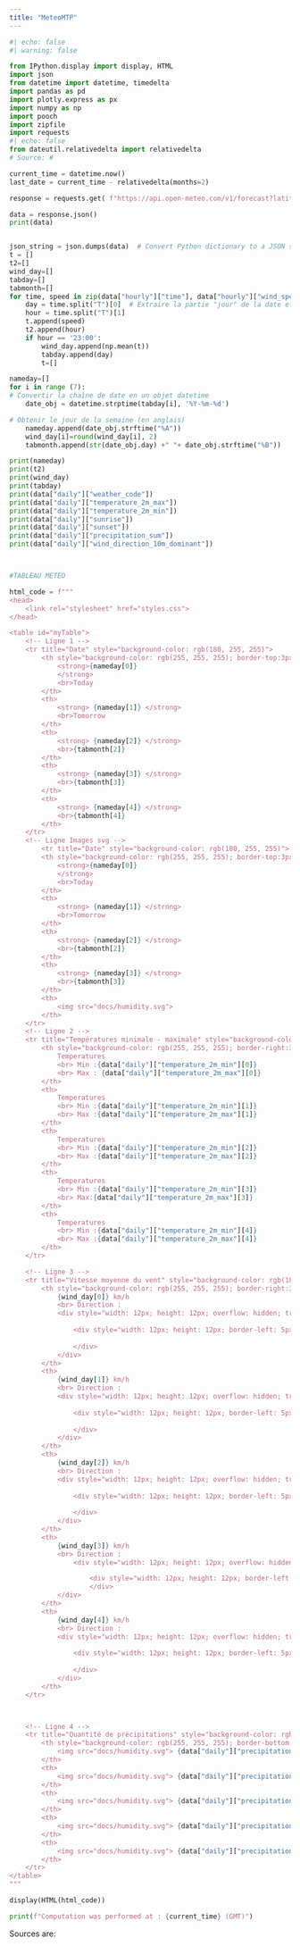 ```yaml
---
title: "MeteoMTP"
---
```




```python
#| echo: false
#| warning: false

from IPython.display import display, HTML
import json
from datetime import datetime, timedelta
import pandas as pd
import plotly.express as px
import numpy as np
import pooch
import zipfile
import requests
#| echo: false
from dateutil.relativedelta import relativedelta
# Source: #

current_time = datetime.now()
last_date = current_time - relativedelta(months=2)

response = requests.get( f"https://api.open-meteo.com/v1/forecast?latitude=43.6109&longitude=3.8763&hourly=wind_speed_10m&daily=weather_code,temperature_2m_max,temperature_2m_min,sunrise,sunset,precipitation_sum,wind_direction_10m_dominant&timezone=Europe%2FBerlin")

data = response.json()
print(data)



```


```python

json_string = json.dumps(data)  # Convert Python dictionary to a JSON string
t = []
t2=[]
wind_day=[]
tabday=[]
tabmonth=[]
for time, speed in zip(data["hourly"]["time"], data["hourly"]["wind_speed_10m"]):
    day = time.split("T")[0]  # Extraire la partie "jour" de la date et de l'heure
    hour = time.split("T")[1]
    t.append(speed)
    t2.append(hour)
    if hour == '23:00':
        wind_day.append(np.mean(t))
        tabday.append(day)
        t=[]  

nameday=[]
for i in range (7):
# Convertir la chaîne de date en un objet datetime
    date_obj = datetime.strptime(tabday[i], '%Y-%m-%d')

# Obtenir le jour de la semaine (en anglais)
    nameday.append(date_obj.strftime("%A"))
    wind_day[i]=round(wind_day[i], 2)
    tabmonth.append(str(date_obj.day) +" "+ date_obj.strftime("%B"))

print(nameday)
print(t2) 
print(wind_day)
print(tabday)
print(data["daily"]["weather_code"])
print(data["daily"]["temperature_2m_max"])
print(data["daily"]["temperature_2m_min"])
print(data["daily"]["sunrise"])
print(data["daily"]["sunset"])
print(data["daily"]["precipitation_sum"])
print(data["daily"]["wind_direction_10m_dominant"])



#TABLEAU METEO

html_code = f"""
<head>
    <link rel="stylesheet" href="styles.css">
</head>

<table id="myTable">
    <!-- Ligne 1 -->
    <tr title="Date" style="background-color: rgb(180, 255, 255)">
        <th style="background-color: rgb(255, 255, 255); border-top:3px solid rgb(20, 15, 185); border-right:3px solid rgb(20, 15, 185); border-left:3px solid rgb(20, 15, 185)">
            <strong>{nameday[0]}
            </strong>
            <br>Today
        </th>
        <th>
            <strong> {nameday[1]} </strong>
            <br>Tomorrow
        </th>
        <th>
            <strong> {nameday[2]} </strong>
            <br>{tabmonth[2]}
        </th>
        <th>
            <strong> {nameday[3]} </strong>
            <br>{tabmonth[3]}
        </th>
        <th>
            <strong> {nameday[4]} </strong>
            <br>{tabmonth[4]}
        </th>
    </tr>
    <!-- Ligne Images svg -->
        <tr title="Date" style="background-color: rgb(180, 255, 255)">
        <th style="background-color: rgb(255, 255, 255); border-top:3px solid rgb(20, 15, 185); border-right:3px solid rgb(20, 15, 185); border-left:3px solid rgb(20, 15, 185)">
            <strong>{nameday[0]}
            </strong>
            <br>Today
        </th>
        <th>
            <strong> {nameday[1]} </strong>
            <br>Tomorrow
        </th>
        <th>
            <strong> {nameday[2]} </strong>
            <br>{tabmonth[2]}
        </th>
        <th>
            <strong> {nameday[3]} </strong>
            <br>{tabmonth[3]}
        </th>
        <th>
            <img src="docs/humidity.svg">
        </th>
    </tr>
    <!-- Ligne 2 -->
    <tr title="Températures minimale - maximale" style="background-color: rgb(180, 255, 255)">
        <th style="background-color: rgb(255, 255, 255); border-right:3px solid rgb(20, 15, 185); border-left:3px solid rgb(20, 15, 185)">
            Temperatures
            <br> Min :{data["daily"]["temperature_2m_min"][0]}
            <br> Max : {data["daily"]["temperature_2m_max"][0]}
        </th>
        <th>
            Temperatures
            <br> Min :{data["daily"]["temperature_2m_min"][1]}
            <br> Max :{data["daily"]["temperature_2m_max"][1]}
        </th>
        <th>
            Temperatures
            <br> Min :{data["daily"]["temperature_2m_min"][2]}
            <br> Max :{data["daily"]["temperature_2m_max"][2]}
        </th>
        <th>
            Temperatures
            <br> Min :{data["daily"]["temperature_2m_min"][3]}
            <br> Max:{data["daily"]["temperature_2m_max"][3]}
        </th>
        <th>
            Temperatures
            <br> Min :{data["daily"]["temperature_2m_min"][4]}
            <br> Max :{data["daily"]["temperature_2m_max"][4]}
        </th>
    </tr>

    <!-- Ligne 3 -->
    <tr title="Vitesse moyenne du vent" style="background-color: rgb(180, 255, 255)">
        <th style="background-color: rgb(255, 255, 255); border-right:3px solid rgb(20, 15, 185); border-left:3px solid rgb(20, 15, 185)">
            {wind_day[0]} km/h
            <br> Direction : 
            <div style="width: 12px; height: 12px; overflow: hidden; transform: rotate({data["daily"]["wind_direction_10m_dominant"][4]}); display: inline-block; margin: 0 auto;">
                
                <div style="width: 12px; height: 12px; border-left: 5px solid transparent; border-right: 5px solid transparent; border-bottom: 15px solid black;">
            
                </div>
            </div> 
        </th>
        <th>
            {wind_day[1]} km/h
            <br> Direction : 
            <div style="width: 12px; height: 12px; overflow: hidden; transform: rotate({data["daily"]["wind_direction_10m_dominant"][4]}); display: inline-block; margin: 0 auto;">
                
                <div style="width: 12px; height: 12px; border-left: 5px solid transparent; border-right: 5px solid transparent; border-bottom: 15px solid black;">
            
                </div>
            </div>
        </th>
        <th>
            {wind_day[2]} km/h
            <br> Direction : 
            <div style="width: 12px; height: 12px; overflow: hidden; transform: rotate({data["daily"]["wind_direction_10m_dominant"][4]}); display: inline-block; margin: 0 auto;">
                
                <div style="width: 12px; height: 12px; border-left: 5px solid transparent; border-right: 5px solid transparent; border-bottom: 15px solid black;">
            
                </div>
            </div>
        </th>
        <th>
            {wind_day[3]} km/h
            <br> Direction :
                <div style="width: 12px; height: 12px; overflow: hidden; transform: rotate({data["daily"]["wind_direction_10m_dominant"][3]}); display: inline-block; margin: 0 auto;">

                    <div style="width: 12px; height: 12px; border-left: 5px solid transparent; border-right: 5px solid transparent; border-bottom: 15px solid black;">
                    </div>
            </div>
        </th>
        <th>
            {wind_day[4]} km/h
            <br> Direction : 
            <div style="width: 12px; height: 12px; overflow: hidden; transform: rotate({data["daily"]["wind_direction_10m_dominant"][4]}); display: inline-block; margin: 0 auto;">
                
                <div style="width: 12px; height: 12px; border-left: 5px solid transparent; border-right: 5px solid transparent; border-bottom: 15px solid black;">
            
                </div>
            </div>
        </th>
    </tr>



    <!-- Ligne 4 -->
    <tr title="Quantité de précipitations" style="background-color: rgb(180, 255, 255)">
        <th style="background-color: rgb(255, 255, 255); border-bottom:3px solid rgb(20, 15, 185); border-right:3px solid rgb(20, 15, 185); border-left:3px solid rgb(20, 15, 185)">
            <img src="docs/humidity.svg"> {data["daily"]["precipitation_sum"][0]} mm
        </th>
        <th>
            <img src="docs/humidity.svg"> {data["daily"]["precipitation_sum"][1]} mm
        </th>
        <th>
            <img src="docs/humidity.svg"> {data["daily"]["precipitation_sum"][2]} mm
        </th>
        <th>
            <img src="docs/humidity.svg"> {data["daily"]["precipitation_sum"][3]} mm
        </th>
        <th>
            <img src="docs/humidity.svg"> {data["daily"]["precipitation_sum"][4]} mm
        </th>
    </tr>
</table>
"""

display(HTML(html_code))
```

```python
print(f"Computation was performed at : {current_time} (GMT)")
```

Sources are:
